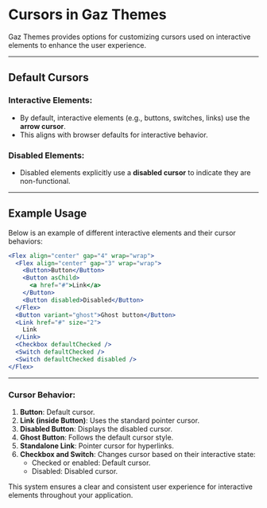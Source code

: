 # Cursors in Gaz Themes

Gaz Themes provides options for customizing cursors used on interactive elements to enhance the user experience.

---

## Default Cursors

### Interactive Elements:

- By default, interactive elements (e.g., buttons, switches, links) use the **arrow cursor**.
- This aligns with browser defaults for interactive behavior.

### Disabled Elements:

- Disabled elements explicitly use a **disabled cursor** to indicate they are non-functional.

---

## Example Usage

Below is an example of different interactive elements and their cursor behaviors:

```jsx
<Flex align="center" gap="4" wrap="wrap">
  <Flex align="center" gap="3" wrap="wrap">
    <Button>Button</Button>
    <Button asChild>
      <a href="#">Link</a>
    </Button>
    <Button disabled>Disabled</Button>
  </Flex>
  <Button variant="ghost">Ghost button</Button>
  <Link href="#" size="2">
    Link
  </Link>
  <Checkbox defaultChecked />
  <Switch defaultChecked />
  <Switch defaultChecked disabled />
</Flex>
```

---

### Cursor Behavior:

1. **Button**: Default cursor.
2. **Link (inside Button)**: Uses the standard pointer cursor.
3. **Disabled Button**: Displays the disabled cursor.
4. **Ghost Button**: Follows the default cursor style.
5. **Standalone Link**: Pointer cursor for hyperlinks.
6. **Checkbox and Switch**: Changes cursor based on their interactive state:
   - Checked or enabled: Default cursor.
   - Disabled: Disabled cursor.

This system ensures a clear and consistent user experience for interactive elements throughout your application.
